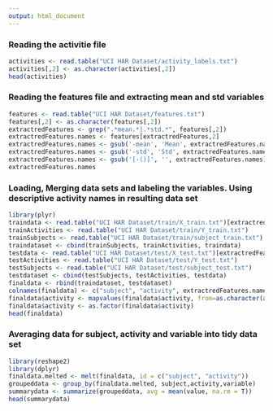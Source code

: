 ```yaml
---
output: html_document
---
```


### Reading the activitie file
```r
activities <- read.table("UCI HAR Dataset/activity_labels.txt")
activities[,2] <- as.character(activities[,2])
head(activities)
```
### Reading the features file and extracting mean and std variables
```r
features <- read.table("UCI HAR Dataset/features.txt")
features[,2] <- as.character(features[,2])
extractredFeatures <- grep(".*mean.*|.*std.*", features[,2])
extractredFeatures.names <- features[extractredFeatures,2]
extractredFeatures.names <- gsub('-mean', 'Mean', extractredFeatures.names)
extractredFeatures.names <- gsub('-std', 'Std', extractredFeatures.names)
extractredFeatures.names <- gsub('[-()]', '', extractredFeatures.names)
extractredFeatures.names
```
### Loading, Merging data sets and labeling the variables. Using descriptive activity names in resulting data set
```r
library(plyr)
traindata <- read.table("UCI HAR Dataset/train/X_train.txt")[extractredFeatures]
trainActivities <- read.table("UCI HAR Dataset/train/Y_train.txt")
trainSubjects <- read.table("UCI HAR Dataset/train/subject_train.txt")
traindataset <- cbind(trainSubjects, trainActivities, traindata)
testdata <- read.table("UCI HAR Dataset/test/X_test.txt")[extractredFeatures]
testActivities <- read.table("UCI HAR Dataset/test/Y_test.txt")
testSubjects <- read.table("UCI HAR Dataset/test/subject_test.txt")
testdataset <- cbind(testSubjects, testActivities, testdata)
finaldata <- rbind(traindataset, testdataset)
colnames(finaldata) <- c("subject", "activity", extractredFeatures.names)
finaldata$activity <- mapvalues(finaldata$activity, from=as.character(activities[,1]), to=as.character(activities[,2]))
finaldata$activity <- as.factor(finaldata$activity)
head(finaldata)
```
### Averaging data for subject, activity and variable into tidy data set
```r
library(reshape2)
library(dplyr)
finaldata.melted <- melt(finaldata, id = c("subject", "activity"))
groupeddata <- group_by(finaldata.melted, subject,activity,variable)
summarydata <- summarize(groupeddata, avg = mean(value, na.rm = T))
head(summarydata)
```